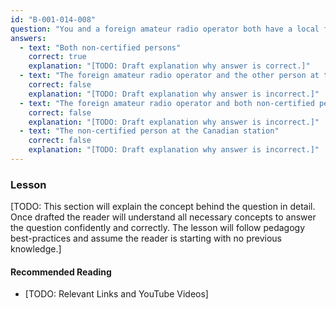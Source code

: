 ```yaml
---
id: "B-001-014-008"
question: "You and a foreign amateur radio operator both have a local friend without amateur radio certification engaged in radio communication. Who is considered a third party?"
answers:
  - text: "Both non-certified persons"
    correct: true
    explanation: "[TODO: Draft explanation why answer is correct.]"
  - text: "The foreign amateur radio operator and the other person at the foreign station"
    correct: false
    explanation: "[TODO: Draft explanation why answer is incorrect.]"
  - text: "The foreign amateur radio operator and both non-certified persons"
    correct: false
    explanation: "[TODO: Draft explanation why answer is incorrect.]"
  - text: "The non-certified person at the Canadian station"
    correct: false
    explanation: "[TODO: Draft explanation why answer is incorrect.]"
---
```


### Lesson

[TODO: This section will explain the concept behind the question in detail. Once drafted the reader will understand all necessary concepts to answer the question confidently and correctly. The lesson will follow pedagogy best-practices and assume the reader is starting with no previous knowledge.]

#### Recommended Reading

- [TODO: Relevant Links and YouTube Videos]
